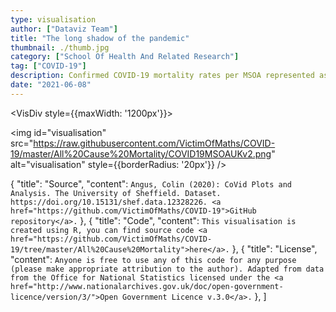 ```yaml
---
type: visualisation
author: ["Dataviz Team"]
title: "The long shadow of the pandemic"
thumbnail: ./thumb.jpg
category: ["School Of Health And Related Research"]
tag: ["COVID-19"]
description: Confirmed COVID-19 mortality rates per MSOA represented as height.
date: "2021-06-08"
---
```


<VisDiv style={{maxWidth: '1200px'}}>

<img id="visualisation" src="https://raw.githubusercontent.com/VictimOfMaths/COVID-19/master/All%20Cause%20Mortality/COVID19MSOAUKv2.png" alt="visualisation" style={{borderRadius: '20px'}} />

</VisDiv>

<VisPagination mdx={props.mdx}>
  <EmbedCode url="https://raw.githubusercontent.com/VictimOfMaths/COVID-19/master/All%20Cause%20Mortality/COVID19MSOAUKv2.png" />
</VisPagination>

<VisDetail mdx={props.mdx} />

  {
    "title": "Source",
    "content": `Angus, Colin (2020): CoVid Plots and Analysis. The University of Sheffield. Dataset. https://doi.org/10.15131/shef.data.12328226. <a href="https://github.com/VictimOfMaths/COVID-19">GitHub repository</a>.`
  },
  {
    "title": "Code",
    "content": `This visualisation is created using R, you can find source code <a href="https://github.com/VictimOfMaths/COVID-19/tree/master/All%20Cause%20Mortality">here</a>.`
  },
  {
    "title": "License",
    "content": `Anyone is free to use any of this code for any purpose (please make appropriate attribution to the author). Adapted from data from the Office for National Statistics licensed under the <a href="http://www.nationalarchives.gov.uk/doc/open-government-licence/version/3/">Open Government Licence v.3.0</a>.`
  },
]

<VisDiv>
  <Tab data={data} />
</VisDiv>